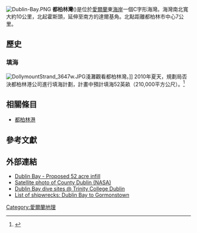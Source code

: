 [[Image:Dublin-Bay.PNG|thumb]]
'''都柏林灣'''({{lang-ga|Cuan Bhaile Átha Cliath}})是位於[[愛爾蘭|愛爾蘭]]東[[海岸|海岸]]一個C字形海灣。海灣南北寬大約10公里，北起霍斯頭，延伸至南方的達爾基角。北點距離都柏林市中心7公里。

==歷史==
===填海===
[[Image:DollymountStrand_3647w.JPG|thumb]]淺灘觀看都柏林灣。]]
2010年夏天，規劃局否決都柏林港公司進行填海計劃，計畫中預計填海52英畝（210,000平方公尺）。<ref>{{cite web|url=http://www.rte.ie/news/2010/0609/dublinport.html|title=Dublin Bay infill plan rejected|publisher=[[愛爾蘭廣播電視|RTÉ]]|date=2010-06-09|accessdate=2011-04-20|archive-date=2010-06-12|archive-url=https://web.archive.org/web/20100612155823/http://www.rte.ie/news/2010/0609/dublinport.html|dead-url=no}}</ref>


==相關條目==
*[[都柏林港|都柏林港]]

==參考文獻==
{{reflist}}

== 外部連結 ==
* [https://web.archive.org/web/20110719043725/http://www.finianmcgrath.ie/dublin-bay Dublin Bay - Proposed 52 acre infill]
* [[:File:PIA01804_md.jpg|Satellite photo of County Dublin (NASA)]]
* [https://web.archive.org/web/20050218214712/http://www.tcd.ie/Clubs/Subaqua/Diving/Sites/Dublin_bay.php#_Vanguard Dublin Bay dive sites @ Trinity College Dublin]
* [https://web.archive.org/web/20140714154522/http://www.irishwrecksonline.net/Lists/DublinListC.htm List of shipwrecks: Dublin Bay to Gormonstown]

{{coord|53|20|N|6|07|W|region:IE_type:waterbody|display=title}}

[[Category:愛爾蘭地理|Category:愛爾蘭地理]]
